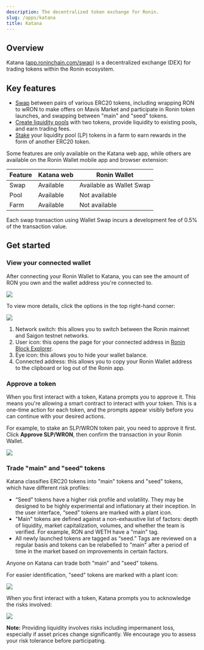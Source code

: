```yaml
---
description: The decentralized token exchange for Ronin.
slug: /apps/katana
title: Katana
---
```



## Overview

Katana ([app.roninchain.com/swap](https://app.roninchain.com/swap)) is a decentralized exchange (DEX) for trading tokens within the Ronin ecosystem. 

## Key features

* [Swap](./guides/swap.mdx) between pairs of various ERC20 tokens, including wrapping RON to wRON to make offers on Mavis Market and participate in Ronin token launches, and swapping between "main" and "seed" tokens.
* [Create liquidity pools](./guides/pool.mdx) with two tokens, provide liquidity to existing pools, and earn trading fees.
* [Stake](./guides/farm.mdx) your liquidity pool (LP) tokens in a farm to earn rewards in the form of another ERC20 token.

Some features are only available on the Katana web app, while others are available on the Ronin Wallet mobile app and browser extension:

|Feature|Katana web|Ronin Wallet|
|---|---|---|
|Swap|Available|Available as Wallet Swap |
|Pool|Available|Not available|
|Farm|Available|Not available|

Each swap transaction using Wallet Swap incurs a development fee of 0.5% of the transaction value.

## Get started

### View your connected wallet

After connecting your Ronin Wallet to Katana, you can see the amount of RON you own and the wallet address you're connected to.

<img src={walletBalance} width={1000} />

To view more details, click the options in the top right-hand corner:

<img src={walletOptions} width={1000} />

1. Network switch: this allows you to switch between the Ronin mainnet and Saigon testnet networks.
2. User icon: this opens the page for your connected address in [Ronin Block Explorer](https://app.roninchain.com/).
3. Eye icon: this allows you to hide your wallet balance.
4. Connected address: this allows you to copy your Ronin Wallet address to the clipboard or log out of the Ronin app.

### Approve a token

When you first interact with a token, Katana prompts you to approve it. This means you're allowing a smart contract to interact with your token. This is a one-time action for each token, and the prompts appear visibly before you can continue with your desired actions.

For example, to stake an SLP/WRON token pair, you need to approve it first. Click **Approve SLP/WRON**, then confirm the transaction in your Ronin Wallet.

<img src={approveTokens} width={1000} />

### Trade "main" and "seed" tokens

Katana classifies ERC20 tokens into "main" tokens and "seed" tokens, which have different risk profiles:

* “Seed” tokens have a higher risk profile and volatility. They may be designed to be highly experimental and inflationary at their inception. In the user interface, “seed” tokens are marked with a plant icon.
* "Main" tokens are defined against a non-exhaustive list of factors: depth of liquidity, market capitalization, volumes, and whether the team is verified. For example, RON and WETH have a "main" tag.
* All newly launched tokens are tagged as “seed.” Tags are reviewed on a regular basis and tokens can be relabelled to "main" after a period of time in the market based on improvements in certain factors.

Anyone on Katana can trade both "main" and "seed" tokens.

For easier identification, "seed" tokens are marked with a plant icon:

<img src={seedTokenPool} width={1000} />

When you first interact with a token, Katana prompts you to acknowledge the risks involved:

<img src={seedTokenWarning} width={400} />

**Note:** Providing liquidity involves risks including impermanent loss, especially if asset prices change significantly. We encourage you to assess your risk tolerance before participating.

